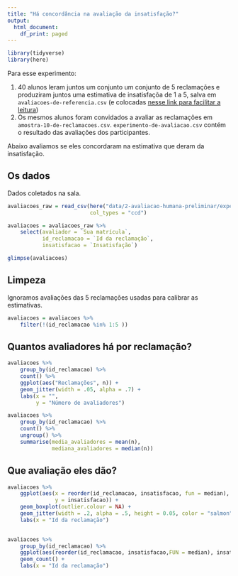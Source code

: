 ```yaml
---
title: "Há concordância na avaliação da insatisfação?"
output:
  html_document:
    df_print: paged
---
```


```r
library(tidyverse)
library(here)
```

Para esse experimento:

1. 40 alunos leram juntos um conjunto um conjunto de 5 reclamações e produziram juntos uma estimativa de insatisfaçõa de 1 a 5, salva em `avaliacoes-de-referencia.csv` (e colocadas [nesse link para facilitar a leitura](https://docs.google.com/spreadsheets/d/1wxowXj1g2QIZZynPHr-dY4zU92Tm4Ca9Y0WIYKDtpoQ/edit?usp=sharing))
2. Os mesmos alunos foram convidados a avaliar as reclamações em `amostra-10-de-reclamacoes.csv`. `experimento-de-avaliacao.csv` contém o resultado das avaliações dos participantes. 

Abaixo avaliamos se eles concordaram na estimativa que deram da insatisfação.

## Os dados

Dados coletados na sala. 

```r
avaliacoes_raw = read_csv(here("data/2-avaliacao-humana-preliminar/experimento-de-avaliacao.csv"), 
                          col_types = "ccd")

avaliacoes = avaliacoes_raw %>% 
    select(avaliador = `Sua matrícula`, 
           id_reclamacao = `Id da reclamação`, 
           insatisfacao = `Insatisfação`)

glimpse(avaliacoes)
```

## Limpeza

Ignoramos avaliações das 5 reclamações usadas para calibrar as estimativas.

```r
avaliacoes = avaliacoes %>% 
    filter(!(id_reclamacao %in% 1:5 ))
```


## Quantos avaliadores há por reclamação?

```r
avaliacoes %>% 
    group_by(id_reclamacao) %>% 
    count() %>% 
    ggplot(aes("Reclamações", n)) + 
    geom_jitter(width = .05, alpha = .7) + 
    labs(x = "", 
         y = "Número de avaliadores")
```

```r
avaliacoes %>% 
    group_by(id_reclamacao) %>% 
    count() %>%
    ungroup() %>% 
    summarise(media_avaliadores = mean(n), 
              mediana_avaliadores = median(n))
```

## Que avaliação eles dão?

```r
avaliacoes %>%
    ggplot(aes(x = reorder(id_reclamacao, insatisfacao, fun = median),
               y = insatisfacao)) +
    geom_boxplot(outlier.colour = NA) + 
    geom_jitter(width = .2, alpha = .5, height = 0.05, color = "salmon") + 
    labs(x = "Id da reclamação")
    
```


```r
avaliacoes %>% 
    group_by(id_reclamacao) %>% 
    ggplot(aes(reorder(id_reclamacao, insatisfacao,FUN = median), insatisfacao)) + 
    geom_count() + 
    labs(x = "Id da reclamação")
```

